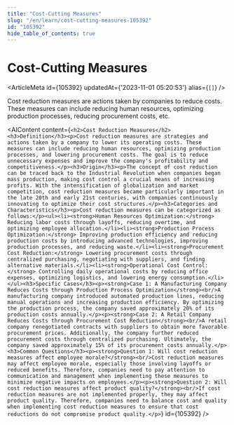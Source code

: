 ```yaml
---
title: "Cost-Cutting Measures"
slug: "/en/learn/cost-cutting-measures-105392"
id: "105392"
hide_table_of_contents: true
---
```



# Cost-Cutting Measures

<ArticleMeta id={105392} updatedAt={'2023-11-01 05:20:53'} alias={`[]`} />
<div className='border-solid border-b border-t-0 my-4 border-[var(--ifm-color-gray-300)]' />

Cost reduction measures are actions taken by companies to reduce costs. These measures can include reducing human resources, optimizing production processes, reducing procurement costs, etc.

<AIContent content={`<h2>Cost Reduction Measures</h2><h3>Definition</h3><p>Cost reduction measures are strategies and actions taken by a company to lower its operating costs. These measures can include reducing human resources, optimizing production processes, and lowering procurement costs. The goal is to reduce unnecessary expenses and improve the company's profitability and competitiveness.</p><h3>Origin</h3><p>The concept of cost reduction can be traced back to the Industrial Revolution when companies began mass production, making cost control a crucial means of increasing profits. With the intensification of globalization and market competition, cost reduction measures became particularly important in the late 20th and early 21st centuries, with companies continuously innovating to optimize their cost structures.</p><h3>Categories and Characteristics</h3><p>Cost reduction measures can be categorized as follows:</p><ul><li><strong>Human Resources Optimization:</strong> Reducing labor costs through layoffs, reducing overtime, and optimizing employee allocation.</li><li><strong>Production Process Optimization:</strong> Improving production efficiency and reducing production costs by introducing advanced technologies, improving production processes, and reducing waste.</li><li><strong>Procurement Cost Reduction:</strong> Lowering procurement costs through centralized purchasing, negotiating with suppliers, and finding alternative materials.</li><li><strong>Operational Cost Control:</strong> Controlling daily operational costs by reducing office expenses, optimizing logistics, and lowering energy consumption.</li></ul><h3>Specific Cases</h3><p><strong>Case 1: A Manufacturing Company Reduces Costs through Production Process Optimization</strong><br/>A manufacturing company introduced automated production lines, reducing manual operations and increasing production efficiency. By optimizing the production process, the company saved approximately 20% of its production costs annually.</p><p><strong>Case 2: A Retail Company Reduces Costs through Procurement Cost Reduction</strong><br/>A retail company renegotiated contracts with suppliers to obtain more favorable procurement prices. Additionally, the company further reduced procurement costs through centralized purchasing. Ultimately, the company saved approximately 15% of its procurement costs annually.</p><h3>Common Questions</h3><p><strong>Question 1: Will cost reduction measures affect employee morale?</strong><br/>Cost reduction measures may affect employee morale, especially those involving layoffs or reduced benefits. Therefore, companies need to pay attention to communication and management when implementing these measures to minimize negative impacts on employees.</p><p><strong>Question 2: Will cost reduction measures affect product quality?</strong><br/>If cost reduction measures are not implemented properly, they may affect product quality. Therefore, companies need to balance cost and quality when implementing cost reduction measures to ensure that cost reductions do not compromise product quality.</p>`} id={105392} />
